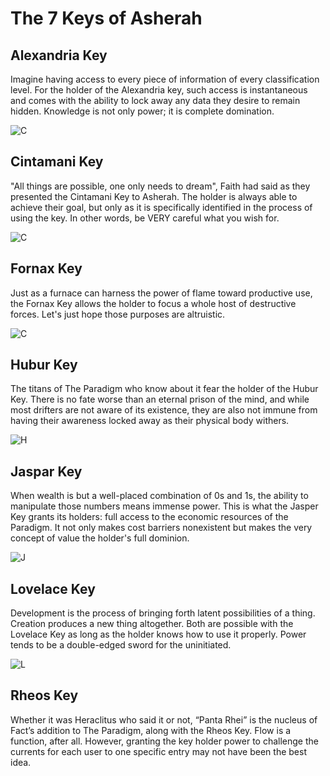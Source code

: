 
# The 7 Keys of Asherah

## Alexandria Key

Imagine having access to every piece of information of every classification level. For the holder of the Alexandria key, such access is instantaneous and comes with the ability to lock away any data they desire to remain hidden. Knowledge is not only power; it is complete domination.

<Bleed>![C](../../public/_assets/_key/alexandria-key.jpeg)</Bleed>

## Cintamani Key

"All things are possible, one only needs to dream", Faith had said as they presented the Cintamani Key to Asherah. The holder is always able to achieve their goal, but only as it is specifically identified in the process of using the key. In other words, be VERY careful what you wish for.

<Bleed>![C](../../public/_assets/_key/cintamani-key.jpeg)</Bleed>

## Fornax Key

Just as a furnace can harness the power of flame toward productive use, the Fornax Key allows the holder to focus a whole host of destructive forces. Let's just hope those purposes are altruistic.

<Bleed>![C](../../public/_assets/_key/fornax-key.jpeg)</Bleed>

## Hubur Key

The titans of The Paradigm who know about it fear the holder of the Hubur Key. There is no fate worse than an eternal prison of the mind, and while most drifters are not aware of its existence, they are also not immune from having their awareness locked away as their physical body withers.

<Bleed>![H](../../public/_assets/_key/hubur-key.jpeg)</Bleed>

## Jaspar Key

When wealth is but a well-placed combination of 0s and 1s, the ability to manipulate those numbers means immense power. This is what the Jasper Key grants its holders: full access to the economic resources of the Paradigm. It not only makes cost barriers nonexistent but makes the very concept of value the holder's full dominion.

<Bleed>![J](../../public/_assets/_key/jaspar-key.jpeg)</Bleed>

## Lovelace Key

Development is the process of bringing forth latent possibilities of a thing. Creation produces a new thing altogether. Both are possible with the Lovelace Key as long as the holder knows how to use it properly. Power tends to be a double-edged sword for the uninitiated.

<Bleed>![L](../../public/_assets/_key/lovelace-key.jpeg)</Bleed>

## Rheos Key

Whether it was Heraclitus who said it or not, “Panta Rhei” is the nucleus of Fact’s addition to The Paradigm, along with the Rheos Key. Flow is a function, after all. However, granting the key holder power to challenge the currents for each user to one specific entry may not have been the best idea.
